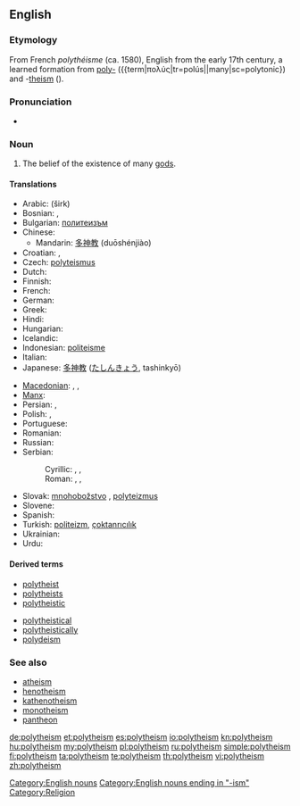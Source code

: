 {{wikipedia|Polytheism}}
{{wikiquote}}
==English==

===Etymology===
From French ''polythéisme'' (ca. 1580), English from the early 17th century, 
a learned formation from [[poly-]] ({{term|πολύς|tr=polús||many|sc=polytonic}) and -[[theism]] ({{term|θεός|tr=theós||god|sc=polytonic}}).

===Pronunciation===
* {{IPA|/pɒliˈθiˈĭzˈəm}}

===Noun===
{{en-noun}}

# The belief of the existence of many [[god]]s.

====Translations====
{{trans-top|belief of existence of many gods}}
* Arabic: {{Arab|[[شرك|شِرْك]]}} (širk)
* Bosnian: {{t-|bs|politeizam|m}}, {{t|bs|mnogoboštvo|n}}
* Bulgarian: [[политеизъм]] {{m}}
* Chinese:
** Mandarin: [[多神教]] (duōshénjiào)
* Croatian: {{t-|hr|politeizam|m}}, {{t|hr|mnogoboštvo|n}}
* Czech: [[polyteismus]] {{m}}
* Dutch: {{t-|nl|polytheïsme|n}}
* Finnish: {{t-|fi|polyteismi}}
* French: {{t+|fr|polythéisme|m}}
* German: {{t+|de|Polytheismus|m}}
* Greek: {{t+|el|πολυθεϊσμός|m}}
* Hindi: {{t+|hi|बहुदेववाद|xs=Hindi}}
* Hungarian: {{t-|hu|politeizmus}}
* Icelandic: {{t-|is|fjölgyðistrú|f}}
* Indonesian: [[politeisme]]
* Italian: {{t+|it|politeismo}}
* Japanese: [[多神教]] ([[たしんきょう]], tashinkyō)
{{trans-mid}}
* [[Macedonian]]: {{t|mk|многубоштво|n|tr=mnogubóštvo }}, {{t|mk|незнабоштво|n|tr=neznabóštvo}}, {{t-|mk|политеизам|m|tr=politeízam}}
* [[Manx]]: {{t|gv|yl-jeeaghys}}
* Persian: {{fa-Arab|[[چندخدایی]]}}, {{fa-Arab|[[شرک]]}}
* Polish: {{t+|pl|politeizm|m}},  {{t|pl|wielobóstwo|n}}
* Portuguese: {{t+|pt|politeísmo|m}}
* Romanian: {{t-|ro|politeism|n}}
* Russian: {{t+|ru|политеизм|m|tr=politeízm}}
* Serbian:
*: Cyrillic: {{t-|sr|политеизам|m|sc=Cyrl}}, {{t|sr|многобоштво|n|sc=Cyrl}}, {{t|sr|незнабoштво|n|sc=Cyrl}}
*: Roman: {{t-|sr|politeizam|m}}, {{t|sr|mnogoboštvo|n}}, {{t-|sr|neznaboštvo|n}}
* Slovak: [[mnohobožstvo]] {{n}}, [[polyteizmus]] {{m}}
* Slovene: {{t+|sl|politeizem|m}}
* Spanish: {{t+|es|politeísmo|m}}
* Turkish: [[politeizm]], [[çoktanrıcılık]]
* Ukrainian: {{t|uk|політеїзм|m|tr=politeïzm|xs=Ukrainian}}
* Urdu: {{t|ur|شرک|tr=širk|xs=Urdu}}
{{trans-bottom}}

====Derived terms====
{{top2}}
* [[polytheist]]
* [[polytheists]]
* [[polytheistic]]
{{mid2}}
* [[polytheistical]]
* [[polytheistically]]
* [[polydeism]]
{{bottom}}

===See also===
* [[atheism]]
* [[henotheism]]
* [[kathenotheism]]
* [[monotheism]]
* [[pantheon]]

[[Category:English nouns]]
[[Category:English nouns ending in "-ism"]]
[[Category:Religion]]

[[de:polytheism]]
[[et:polytheism]]
[[es:polytheism]]
[[io:polytheism]]
[[kn:polytheism]]
[[hu:polytheism]]
[[my:polytheism]]
[[pl:polytheism]]
[[ru:polytheism]]
[[simple:polytheism]]
[[fi:polytheism]]
[[ta:polytheism]]
[[te:polytheism]]
[[th:polytheism]]
[[vi:polytheism]]
[[zh:polytheism]]
